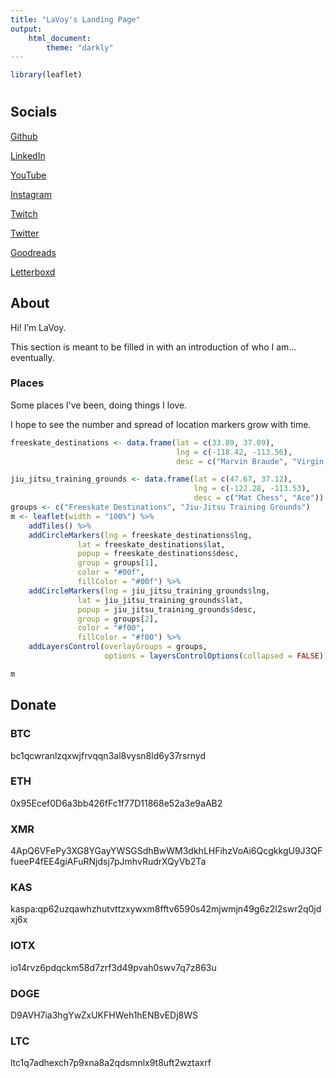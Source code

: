```yaml
---
title: "LaVoy's Landing Page"
output: 
    html_document:
        theme: "darkly"
---
```


```r
library(leaflet)
```

# {.tabset}

## Socials

[Github](https://github.com/cyberLaVoy)

[LinkedIn](https://linkedin.com/in/cyberLaVoy)

[YouTube](https://www.youtube.com/@cyberLaVoy)

[Instagram](https://www.instagram.com/cyberlavoy/)

[Twitch](https://www.twitch.tv/cyberlavoy)

[Twitter](https://twitter.com/cyberLaVoy)

[Goodreads](https://goodreads.com/cyberLaVoy)

[Letterboxd](https://letterboxd.com/cyberlavoy/)

## About

Hi! I'm LaVoy. 

This section is meant to be filled in with an introduction of who I am... eventually. 

### Places

Some places I've been, doing things I love.

I hope to see the number and spread of location markers grow with time.

```r
freeskate_destinations <- data.frame(lat = c(33.89, 37.09),
                                     lng = c(-118.42, -113.56),
                                     desc = c("Marvin Braude", "Virgin River"))

jiu_jitsu_training_grounds <- data.frame(lat = c(47.67, 37.12),
                                         lng = c(-122.28, -113.53),
                                         desc = c("Mat Chess", "Ace"))
groups <- c("Freeskate Destinations", "Jiu-Jitsu Training Grounds")
m <- leaflet(width = "100%") %>%
    addTiles() %>%
    addCircleMarkers(lng = freeskate_destinations$lng,
               lat = freeskate_destinations$lat,
               popup = freeskate_destinations$desc,
               group = groups[1],
               color = "#00f",
               fillColor = "#00f") %>%
    addCircleMarkers(lng = jiu_jitsu_training_grounds$lng,
               lat = jiu_jitsu_training_grounds$lat,
               popup = jiu_jitsu_training_grounds$desc,
               group = groups[2],
               color = "#f00",
               fillColor = "#f00") %>%
    addLayersControl(overlayGroups = groups,
                     options = layersControlOptions(collapsed = FALSE))

m
```

## Donate

### BTC

bc1qcwranlzqxwjfrvqqn3al8vysn8ld6y37rsrnyd

### ETH

0x95Ecef0D6a3bb426fFc1f77D11868e52a3e9aAB2

### XMR

4ApQ6VFePy3XG8YGayYWSGSdhBwWM3dkhLHFihzVoAi6QcgkkgU9J3QFfueeP4fEE4giAFuRNjdsj7pJmhvRudrXQyVb2Ta

### KAS

kaspa:qp62uzqawhzhutvttzxywxm8fftv6590s42mjwmjn49g6z2l2swr2q0jdxj6x

### IOTX

io14rvz6pdqckm58d7zrf3d49pvah0swv7q7z863u

### DOGE

D9AVH7ia3hgYwZxUKFHWeh1hENBvEDj8WS

### LTC

ltc1q7adhexch7p9xna8a2qdsmnlx9t8uft2wztaxrf
